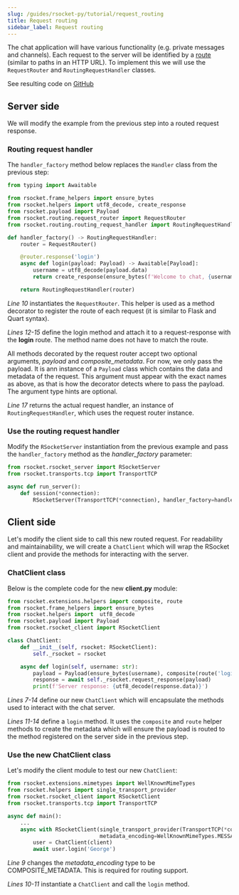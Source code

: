 ```yaml
---
slug: /guides/rsocket-py/tutorial/request_routing
title: Request routing
sidebar_label: Request routing
---
```


The chat application will have various functionality (e.g. private messages and channels). Each request to the server will
be identified by a [route](https://github.com/rsocket/rsocket/blob/master/Extensions/Routing.md) (similar to paths in an HTTP URL). To implement this we will use the `RequestRouter` and `RoutingRequestHandler`
classes.

See resulting code on [GitHub](https://github.com/rsocket/rsocket-py/tree/master/examples/tutorial/step1)

## Server side

We will modify the example from the previous step into a routed request response.

### Routing request handler

The `handler_factory` method below replaces the `Handler` class from the previous step:

```py
from typing import Awaitable

from rsocket.frame_helpers import ensure_bytes
from rsocket.helpers import utf8_decode, create_response
from rsocket.payload import Payload
from rsocket.routing.request_router import RequestRouter
from rsocket.routing.routing_request_handler import RoutingRequestHandler

def handler_factory() -> RoutingRequestHandler:
    router = RequestRouter()

    @router.response('login')
    async def login(payload: Payload) -> Awaitable[Payload]:
        username = utf8_decode(payload.data)
        return create_response(ensure_bytes(f'Welcome to chat, {username}'))

    return RoutingRequestHandler(router)
```

*Line 10* instantiates the `RequestRouter`. This helper is used as a method decorator to register the route of each request
(it is similar to Flask and Quart syntax).

*Lines 12-15* define the login method and attach it to a request-response with the <b>login</b> route.
The method name does not have to match the route.

All methods decorated by the request router accept two optional arguments, *payload* and *composite_metadata*. For now, we only pass the payload.
It is ann instance of a `Payload` class which contains the data and metadata of the request. This argument must appear with the exact names as above,
as that is how the decorator detects where to pass the payload. The argument type hints are optional.

*Line 17* returns the actual request handler, an instance of `RoutingRequestHandler`, which uses the request router instance.

### Use the routing request handler

Modify the `RSocketServer` instantiation from the previous example and pass the `handler_factory` method as the *handler_factory* parameter:

```py
from rsocket.rsocket_server import RSocketServer
from rsocket.transports.tcp import TransportTCP

async def run_server():
    def session(*connection):
        RSocketServer(TransportTCP(*connection), handler_factory=handler_factory)
```

## Client side

Let's modify the client side to call this new routed request. For readability and maintainability, we will create a `ChatClient`
which will wrap the RSocket client and provide the methods for interacting with the server.

### ChatClient class

Below is the complete code for the new <b>client.py</b> module:

```py
from rsocket.extensions.helpers import composite, route
from rsocket.frame_helpers import ensure_bytes
from rsocket.helpers import  utf8_decode
from rsocket.payload import Payload
from rsocket.rsocket_client import RSocketClient

class ChatClient:
    def __init__(self, rsocket: RSocketClient):
        self._rsocket = rsocket

    async def login(self, username: str):
        payload = Payload(ensure_bytes(username), composite(route('login')))
        response = await self._rsocket.request_response(payload)
        print(f'Server response: {utf8_decode(response.data)}')
```

*Lines 7-14* define our new `ChatClient` which will encapsulate the methods used to interact with the chat server.

*Lines 11-14* define a `login` method. It uses the `composite` and `route` helper methods to create the metadata which will ensure
the payload is routed to the method registered on the server side in the previous step.

### Use the new ChatClient class

Let's modify the client module to test our new `ChatClient`:

```py
from rsocket.extensions.mimetypes import WellKnownMimeTypes
from rsocket.helpers import single_transport_provider
from rsocket.rsocket_client import RSocketClient
from rsocket.transports.tcp import TransportTCP

async def main():
    ...
    async with RSocketClient(single_transport_provider(TransportTCP(*connection)),
                             metadata_encoding=WellKnownMimeTypes.MESSAGE_RSOCKET_COMPOSITE_METADATA) as client:
        user = ChatClient(client)
        await user.login('George')
```

*Line 9* changes the *metadata_encoding* type to be COMPOSITE_METADATA. This is required for routing support.

*Lines 10-11* instantiate a `ChatClient` and call the `login` method.
